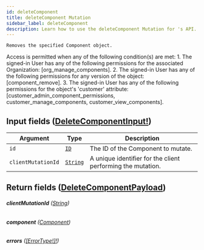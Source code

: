 ```yaml
---
id: deleteComponent
title: deleteComponent Mutation
sidebar_label: deleteComponent
description: Learn how to use the deleteComponent Mutation for 's API.
---
```


    Removes the specified Component object.

Access is permitted when any of the following condition(s) are met: 1. The signed-in User has any of the following permissions for the associated Organization: [org_manage_components]. 2. The signed-in User has any of the following permissions for any version of the object: [component_remove]. 3. The signed-in User has any of the following permissions for the object's 'customer' attribute: [customer_admin_component_permissions, customer_manage_components, customer_view_components].

## Input fields ([DeleteComponentInput!](api/schema/input_object/DeleteComponentInput.mdx))

| Argument           | Type                                     | Description                                                 |
| ------------------ | ---------------------------------------- | ----------------------------------------------------------- |
| `id`               | [`ID`](api/schema/scalar/ID.mdx)         | The ID of the Component to mutate.                          |
| `clientMutationId` | [`String`](api/schema/scalar/String.mdx) | A unique identifier for the client performing the mutation. |

## Return fields ([DeleteComponentPayload](api/schema/object/DeleteComponentPayload.mdx))

###### <b>clientMutationId</b> ([String](api/schema/scalar/String.mdx))

###### <b>component</b> ([Component](api/schema/object/Component.mdx))

###### <b>errors</b> ([[ErrorType!]!](api/schema/object/ErrorType.mdx))
